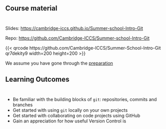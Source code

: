 ## Course material


::: {style="margin-top: 3em;"}

Slides: [https://cambridge-iccs.github.io/Summer-school-Intro-Git](https://cambridge-iccs.github.io/Summer-school-Intro-Git)

Repo: [https://github.com/Cambridge-ICCS/Summer-school-Intro-Git](https://github.com/Cambridge-ICCS/Summer-school-Intro-Git)

::: {.column-margin style="text-align: left;"}
{{< qrcode https://github.com/Cambridge-ICCS/Summer-School-Intro-Git qr7dekity9 width=200 height=200 >}}
:::

::: {.callout-warning}
We assume you have gone through the [preparation](https://github.com/Cambridge-ICCS/Summer-school-Intro-Git/blob/main/PREPARATION.md)
:::

:::

## Learning Outcomes

::: {style="margin-top: 3em;"}

::: %{.incremental}
- Be familiar with the building blocks of `git`: repositories, commits and branches
- Get started with using `git` locally on your own projects
- Get started with collaborating on code projects using GitHub
- Gain an appreciation for how useful Version Control is
:::

:::
